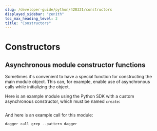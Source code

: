 ```yaml
---
slug: /developer-guide/python/428321/constructors
displayed_sidebar: "zenith"
toc_max_heading_level: 2
title: "Constructors"
---
```



# Constructors

<PartialExperimentalDocs />

## Asynchronous module constructor functions

Sometimes it's convenient to have a special function for constructing the main module object. This can, for example, enable use of asynchronous calls while initializing the object.

Here is an example module using the Python SDK with a custom asynchronous constructor, which must be named `create`:

```python file=./snippets/constructors/main.py

```

And here is an example call for this module:

```console
dagger call grep --pattern dagger
```
